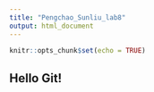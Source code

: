 ```yaml
---
title: "Pengchao_Sunliu_lab8"
output: html_document
---
```


```r
knitr::opts_chunk$set(echo = TRUE)
```

## Hello Git!
